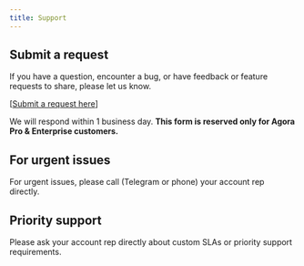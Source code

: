 ```yaml
---
title: Support
---
```


## Submit a request
If you have a question, encounter a bug, or have feedback or feature requests to share, please let us know. 

\[[Submit a request here](https://agoraxyz.notion.site/205528b28fc48084a5cef6a95726d95f?pvs=105)\]

We will respond within 1 business day. **This form is reserved only for Agora Pro & Enterprise customers.**

## For urgent issues
For urgent issues, please call (Telegram or phone) your account rep directly. 

## Priority support
Please ask your account rep directly about custom SLAs or priority support requirements.